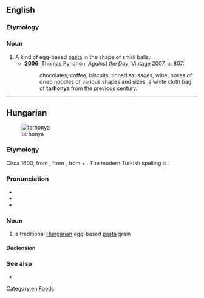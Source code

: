 ==English==
{{wikipedia|Egg barley}}

===Etymology===
{{bor|en|hu|tarhonya}}

===Noun===
{{en-noun|-}}

# A kind of egg-based [[pasta]] in the shape of small balls.
#* '''2006''', Thomas Pynchon, ''Against the Day'', Vintage 2007, p. 807:
#*: chocolates, coffee, biscuits, tinned sausages, wine, boxes of dried noodles of various shapes and sizes, a white cloth bag of '''tarhonya''' from the previous century.

[[Category:en:Foods]]

----

==Hungarian==
[[File:Tarhonya-3.JPG|thumb|tarhonya]]

===Etymology===
Circa 1600, from {{bor|hu|ota|sc=ota-Arab|ترخانه|tr=tarhâna}}, from {{der|hu|fa|sc=fa-Arab|ترخانه|tr=tarxâne||tarhana}}, from {{m|fr|تر|tr=tar||wet}} + {{m|fa|خوان|tr=khwān||food, tablecloth, dining table}}. The modern Turkish spelling is {{m|tr|tarhana}}.

===Pronunciation===
* {{hu-IPA}}
* {{hyphenation|hu|tar|ho|nya}}
* {{rhymes|hu|ɲɒ}}

===Noun===
{{hu-noun|pl=tarhonyák}}

# a traditional [[Hungarian]] egg-based [[pasta]] grain

====Declension====
{{hu-infl-nom|tarhonyá|o}}{{hu-pos-tok|tarhonyá}}

===See also===
* {{pedialite|lang=hu}}

{{topics|hu|Foods}}